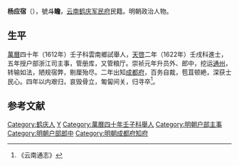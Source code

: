 '''杨应宿'''（{{bd|？||1631年||}}），號'''斗瞻'''，[[云南|云南]][[鹤庆军民府|鹤庆军民府]]民籍。明朝政治人物。

==生平==
[[萬曆|萬曆]]四十年（1612年）壬子科雲南鄉試舉人，[[天啓|天啓]]二年（1622年）壬戌科進士，五年授户部浙江司主事，管册库，又管粮厅。崇祯元年升员外、郎中，挖运[[通州|通州]]，转输如法，陋规宿弊，剔厘殆尽。二年出知[[成都府|成都府]]，百务自裁，苞苴顿絶，深获士民心。四年以内艰归，哀毁骨立，匍匐间关，归寻卒<ref>《云南通志》</ref>。

==参考文献==
{{reflist}}

{{天啓二年壬戌科殿試金榜}}

{{Authority control}}

{{DEFAULTSORT:}}
[[Category:鹤庆人|Category:鹤庆人]]
[[Category:杨姓|Y]]
[[Category:萬曆四十年壬子科舉人|Category:萬曆四十年壬子科舉人]]
[[Category:明朝户部主事|Category:明朝户部主事]]
[[Category:明朝户部郎中|Category:明朝户部郎中]]
[[Category:明朝成都府知府|Category:明朝成都府知府]]


{{明朝官员小作品}}